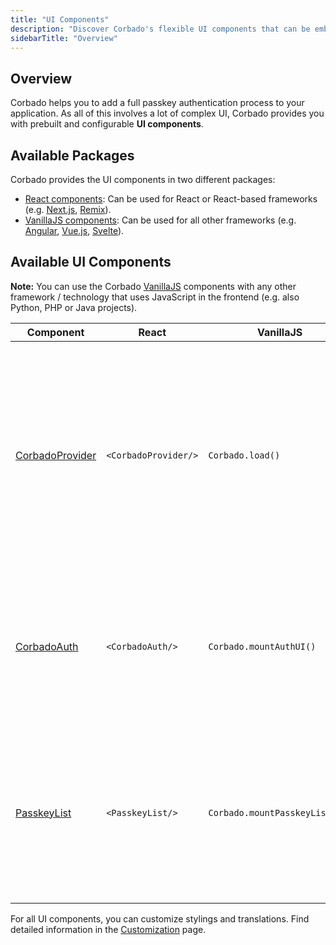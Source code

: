 ```yaml
---
title: "UI Components"
description: "Discover Corbado's flexible UI components that can be embedded with a few lines of code."
sidebarTitle: "Overview"
---
```

## Overview

Corbado helps you to add a full passkey authentication process to your application. As all of this involves a lot of complex UI, Corbado provides you with prebuilt and configurable **UI components**.

## Available Packages

Corbado provides the UI components in two different packages:

- [React components](/frontend-integration/react): Can be used for React or React-based frameworks (e.g. [Next.js](/frontend-integration/next-js), [Remix](https://www.corbado.com/blog/remix-passkeys)).
- [VanillaJS components](/frontend-integration/vanilla-js): Can be used for all other frameworks (e.g. [Angular](/frontend-integration/angular), [Vue.js](/frontend-integration/vue-js), [Svelte](/frontend-integration/svelte)).

## Available UI Components

**Note:** You can use the Corbado [VanillaJS](/frontend-integration/vanilla-js) components with any other framework / technology that uses JavaScript in the frontend (e.g. also Python, PHP or Java projects).


| Component          | React                        | VanillaJS                         | Description                 |
| ------------------ | ---------------------------- | --------------------------------- | --------------------------- |  
| [CorbadoProvider](/frontend-integration/ui-components/corbadoprovider)   | ```<CorbadoProvider/>```     | ```Corbado.load()```              |**Required** when adding UI components to an application. <br/>Applies global project configuration (e.g., projectID, themes, etc.) to all Corbado components. Before using any of the following components, ensure the CorbadoProvider is properly set up.|
| [CorbadoAuth](/frontend-integration/ui-components/corbadoauth)      | ```<CorbadoAuth/>```         | ```Corbado.mountAuthUI()```       |This component serves as a comprehensive solution for user authentication, combining both account creation and login functionalities into a single, streamlined interface.|
| [PasskeyList](/frontend-integration/ui-components/passkeylist)       | ```<PasskeyList/>```         | ```Corbado.mountPasskeyListUI()```|Component displays and manages all created passkeys. Users can view, create, and delete passkeys directly from this interface, enhancing device and account security management.|

For all UI components, you can customize stylings and translations. Find detailed information in the [Customization](/frontend-integration/ui-components/customization) page.
